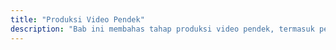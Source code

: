 ```yaml
---
title: "Produksi Video Pendek"
description: "Bab ini membahas tahap produksi video pendek, termasuk persiapan teknis, pengambilan gambar, dan tips praktis untuk menghasilkan video berkualitas tinggi yang efektif sebagai media pembelajaran."
---
```


<CardGrid>
  <Card
    subtitle="Produksi Video Pendek"
    title="Tahap Pra-Produksi"
    description="Pelajari langkah-langkah penting dalam tahap pra-produksi, termasuk menemukan ide, menulis naskah, dan membuat storyboard sederhana untuk video pendek pembelajaran."
    external={false}
    href="/docs/bab-3/tahap-pra-produksi"
  />
  <Card
    subtitle="Produksi Video Pendek"
    title="Tahap Produksi"
    description="Pelajari langkah-langkah praktis dalam tahap produksi video pendek, mulai dari persiapan alat, pengaturan pencahayaan, hingga teknik pengambilan gambar yang efektif."
    external={false}
    href="/docs/bab-3/tahap-produksi"
  />
  <Card
    subtitle="Produksi Video Pendek"
    title="Tahap Pasca-Produksi (Editing menggunakan CapCut)"
    description="Mulai mengedit dengan Capcut, aplikasi editor video gratis yang populer untuk membuat video pendek, terutama bagi pengguna TikTok dan Instagram."
    external={false}
    href="/docs/bab-3/tahap-pasca-produksi"
  />
</CardGrid>